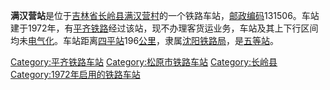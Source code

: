{{noteTA
|1=zh-cn:始发车次; zh-hk:列車班次;
|2=zh-cn:车次; zh-hk:班次;
}}
{{Infobox China railway station 
|车站名称 = 满汉营站
|车站名称拼音 = 
|车站地址 = [[吉林省|吉林省]][[长岭县|长岭县]]
|归属 = [[沈阳铁路局|沈阳铁路局]]
|车站等级 = [[五等站_(中铁)|五等站]]
|线路 = [[平齐铁路|平齐铁路]]
}}
'''满汉营站'''是位于[[吉林省|吉林省]][[长岭县|长岭县]][[满汉营村|满汉营村]]的一个铁路车站，[[邮政编码|邮政编码]]131506。车站建于1972年，有[[平齐铁路|平齐铁路]]经过该站，现不办理客货运业务，车站及其上下行区间均未[[电气化|电气化]]。车站距离[[四平站|四平站]]196[[公里|公里]]，隶属[[沈阳铁路局|沈阳铁路局]]，是[[五等站_(中铁)|五等站]]。

{{start rail box}}
{{s-inop|[[丰库站|丰库站]]}}
{{s-line|[[平齐铁路|平齐铁路]]}}
{{s-inop|[[太平川站|太平川站]]}}
{{end box}}
{{平齐铁路}}
{{铁路车站小作品}}
{{吉林小作品}}

[[Category:平齐铁路车站|Category:平齐铁路车站]]
[[Category:松原市铁路车站|Category:松原市铁路车站]]
[[Category:长岭县|Category:长岭县]]
[[Category:1972年启用的铁路车站|Category:1972年启用的铁路车站]]